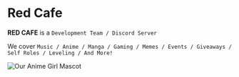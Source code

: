 
# Red Cafe

**RED CAFE** is a ``Development Team / Discord Server`` 

We cover ``Music / Anime / Manga / Gaming / Memes / Events / Giveaways / Self Roles / Leveling / And More!``


<img src="https://cdn.discordapp.com/attachments/981632133191843852/1036995422452973578/pngfind.com-anime-transparent-png-921939.png" title="Our Anime Girl Mascot" alt="Our Anime Girl Mascot" />
